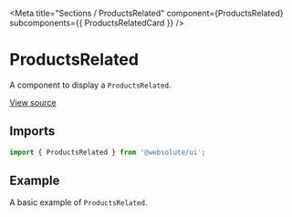 
<Meta
  title="Sections / ProductsRelated"
  component={ProductsRelated}
  subcomponents={{ ProductsRelatedCard }}
/>

# ProductsRelated

A component to display a `ProductsRelated`.

[View source](https://github.com/actarian/design-system/tree/main/src/ui/sections/products-related)

## Imports

```js
import { ProductsRelated } from '@websolute/ui';
```

## Example

A basic example of `ProductsRelated`.

<Canvas>
  <Story name="ProductsRelated">
    <ProductsRelated items={ProductsRelatedDefaults.items} />
  </Story>
  <Story name="ProductsRelatedCard">
    <ProductsRelatedCard item={ProductsRelatedCardDefaults.item} maxWidth="540px" margin="3rem" />
  </Story>
</Canvas>
